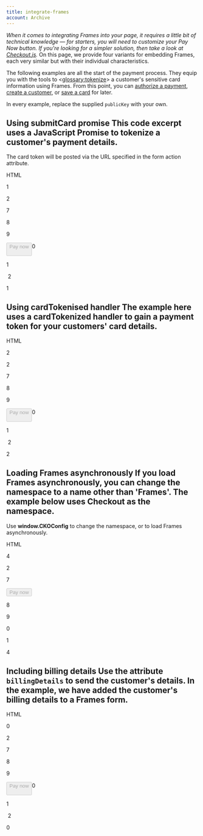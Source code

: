 ```yaml
---
title: integrate-frames
account: Archive
---
```


_When it comes to integrating Frames into your page, it requires a little bit of technical knowledge — for starters, you will need to customize your Pay Now button. If you're looking for a simpler solution, then take a look at [Checkout.js](doc:checkoutjs)._ On this page, we provide four variants for embedding Frames, each very similar but with their individual characteristics.

The following examples are all the start of the payment process. They equip you with the tools to <<glossary:tokenize>> a customer's sensitive card information using Frames. From this point, you can [authorize a payment](doc:authorize-a-payment), [create a customer](doc:create-a-customer), or [save a card](doc:create-a-card) for later.

In every example, replace the supplied `publicKey` with your own.

## Using submitCard promise This code excerpt uses a JavaScript Promise to tokenize a customer's payment details.

The card token will be posted via the URL specified in the form action attribute.

HTML

1

<body>

2

 <!-- add frames script -->

<script src="https://cdn.checkout.com/js/frames.js"></script>

 <form id="payment-form" method="POST" action="https://merchant.com/charge-card">

 <div class="frames-container">

 <!-- form will be added here -->

7

 </div>

8

 <!-- add submit button -->

9

<button id="pay-now-button" type="submit" disabled>
Pay now

</button>0

 </form>
1

​
2

 <script>
 var paymentForm = document.getElementById('payment-form');

 var payNowButton = document.getElementById('pay-now-button');

​

 Frames.init({
7

 publicKey: 'pk\_test\_6ff46046-30af-41d9-bf58-929022d2cd14',
8

 containerSelector: '.frames-container',
9

 cardValidationChanged: function() {

20

 // if all fields contain valid information, the Pay now

21

 // button will be enabled and the form can be submitted

22

 payNowButton.disabled = !Frames.isCardValid();

23

 },

24

 cardSubmitted: function() {

25

 payNowButton.disabled = true;

26

 // display loader

27

 }

28

 });

29

 paymentForm.addEventListener('submit', function(event) {

30

 event.preventDefault();

31

 Frames.submitCard()

32

 .then(function(data) {

33

 Frames.addCardToken(paymentForm, data.cardToken);

34

 paymentForm.submit();

35

 })

36

 .catch(function(err) {

37

 // catch the error

38

 });

39

 });
0

 </script>

1

</body>

## Using cardTokenised handler The example here uses a cardTokenized handler to gain a payment token for your customers' card details.

HTML

2

<body>

2

 <!-- add frames script -->

<script src="https://cdn.checkout.com/js/frames.js"></script>

 <form id="payment-form" method="POST" action="https://merchant.com/charge-card">

 <div class="frames-container">

 <!-- form will be added here -->

7

 </div>

8

 <!-- add submit button -->

9

<button id="pay-now-button" type="submit" disabled>
Pay now

</button>0

 </form>
1

​
2

 <script>
 var paymentForm = document.getElementById('payment-form');

 var payNowButton = document.getElementById('pay-now-button');

​

 Frames.init({
7

 publicKey: 'pk\_test\_6ff46046-30af-41d9-bf58-929022d2cd14',
8

 containerSelector: '.frames-container',
9

 cardValidationChanged: function() {

20

 // if all fields contain valid information, the Pay now

21

 // button will be enabled and the form can be submitted

22

 payNowButton.disabled = !Frames.isCardValid();

23

 },

24

 cardSubmitted: function() {

25

 payNowButton.disabled = true;

26

 // display loader

27

 },

28

 cardTokenised: function(event) {

29

 var cardToken = event.data.cardToken;

30

 Frames.addCardToken(paymentForm, cardToken)

31

 paymentForm.submit()

32

 },

33

 cardTokenisationFailed: function(event) {

34

 // catch the error

35

 }

36

 });

37

 paymentForm.addEventListener('submit', function(event) {

38

 event.preventDefault();

39

 Frames.submitCard();
0

 });
1

 </script>

2

</body>

## Loading Frames asynchronously If you load Frames asynchronously, you can change the namespace to a name other than 'Frames'. The example below uses Checkout as the namespace.

Use **window.CKOConfig** to change the namespace, or to load Frames asynchronously.

HTML

4

<body>

2

 <form id="payment-form" method="POST" action="https://merchant.com/charge-card">

 <div class="frames-container">

 <!-- form will be added here -->

 </div>

 <!-- add submit button -->

7

<button id="pay-now-button" type="submit" disabled>
Pay now

</button>

8

 </form>

9

 <!-- add frames script with async attribute -->

0

<script async src="https://cdn.checkout.com/js/frames.js"></script>

1

 <script>
2

 var paymentForm = document.getElementById('payment-form');
 var payNowButton = document.getElementById("pay-now-button");

​

 window.CKOConfig = {

 publicKey: 'pk\_test\_6ff46046-30af-41d9-bf58-929022d2cd14',
7

 containerSelector: '.frames-container',
8

 // change the namespace to Checkout
9

 namespace: 'Checkout',

20

 ready: function() {

21

 // Frames is registered on the global namespace and safe to use

22

 payNowButton.addEventListener('click', function() {

23

 // Use the namespace in the settings instead of Frames

24

 Checkout.submitCard();

25

 });

26

 },

27

 cardValidationChanged: function() {

28

 // if all fields contain valid information, the Pay now

29

 // button will be enabled and the form can be submitted

30

 payNowButton.disabled = !Checkout.isCardValid();

31

 },

32

 cardSubmitted: function() {

33

 payNowButton.disabled = true;

34

 // display loader

35

 },

36

 cardTokenised: function(event) {

37

 // add card token to the form

38

 Checkout.addCardToken(paymentForm, event.data.cardToken);

39

 // submit the form
0

 paymentForm.submit();
1

 }
2

 };
3

 </script>

4

</body>

## Including billing details Use the attribute `billingDetails` to send the customer's details. In the example, we have added the customer's billing details to a Frames form.

HTML

0

<body>

2

 <!-- add frames script -->

<script src="https://cdn.checkout.com/js/frames.js"></script>

 <form id="payment-form" method="POST" action="https://merchant.com/charge-card">

 <div class="frames-container">

 <!-- form will be added here -->

7

 </div>

8

 <!-- add submit button -->

9

<button id="pay-now-button" type="submit" disabled>
Pay now

</button>0

 </form>
1

​
2

 <script>
 var paymentForm = document.getElementById('payment-form');

 var payNowButton = document.getElementById('pay-now-button');

​

 Frames.init({
7

 publicKey: 'pk\_test\_6ff46046-30af-41d9-bf58-929022d2cd14',
8

 containerSelector: '.frames-container',
9

 customerName: 'John Smith',

20

 billingDetails: {

21

 addressLine1: '623 Slade Street',

22

 addressLine2: 'Apartment 8',

23

 postcode: '31313',

24

 country: 'US',

25

 city: 'Hinesville',

26

 phone: { number: '9125084652' }

27

 },

28

 cardValidationChanged: function () {

29

 // if all fields contain valid information, the Pay now

30

 // button will be enabled and the form can be submitted

31

 payNowButton.disabled = !Frames.isCardValid();

32

 },

33

 cardSubmitted: function () {

34

 payNowButton.disabled = true;

35

 // display loader

36

 }

37

 });

38

 paymentForm.addEventListener('submit', function (event) {

39

 event.preventDefault();
0

 Frames.submitCard()
1

 .then(function (data) {
2

 Frames.addCardToken(paymentForm, data.cardToken);
3

 paymentForm.submit();
4

 })

 .catch(function (err) {

 // catch the error
7

 });
8

 });
9

 </script>

0

</body>
